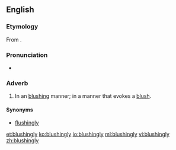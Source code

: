 ==English==

===Etymology===
From {{suffix|blushing|ly|lang=en}}.

===Pronunciation===
* {{IPA|/ˈblʌʃɪŋli/|lang=en}}

===Adverb===
{{en-adv}}

# In an [[blushing]] manner; in a manner that evokes a [[blush]].

====Synonyms====
* [[flushingly]]

[[et:blushingly]]
[[ko:blushingly]]
[[io:blushingly]]
[[ml:blushingly]]
[[vi:blushingly]]
[[zh:blushingly]]
